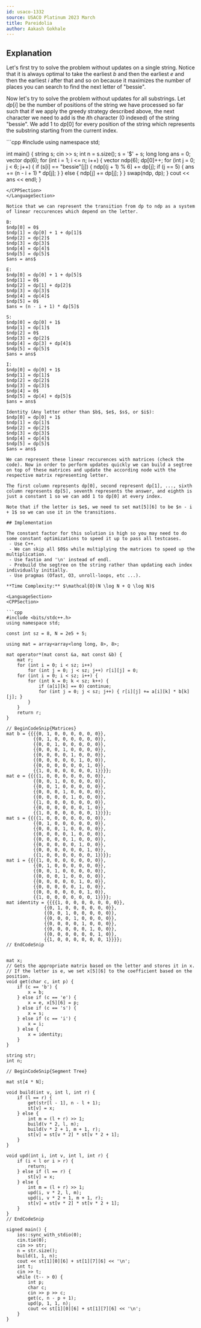 ```yaml
---
id: usaco-1332
source: USACO Platinum 2023 March
title: Pareidolia
author: Aakash Gokhale
---
```


## Explanation

Let's first try to solve the problem without updates on a single string.
Notice that it is always optimal to take the earliest $b$ and then the earliest $e$ and then the earliest $i$ after that and so on because it maximizes the number of places you can search to find the next letter of "bessie".

Now let's try to solve the problem without updates for all substrings.
Let $dp[i]$ be the number of positions of the string we have processed so far such that if we apply the greedy strategy described above, the next character we need to add is the $i$th character ($0$ indexed) of the string "bessie". We add $1$ to $dp[0]$ for every position of the string which represents the substring starting from the current index.

<LanguageSection>
<CPPSection>
```cpp
#include <bits/stdc++.h>
using namespace std;

int main() {
	string s;
	cin >> s;
	int n = s.size();
	s = '$' + s;
	long long ans = 0;
	vector<long long> dp(6);
	for (int i = 1; i <= n; i++) {
		vector<long long> ndp(6);
		dp[0]++;
		for (int j = 0; j < 6; j++) {
			if (s[i] == "bessie"[j]) {
				ndp[(j + 1) % 6] += dp[j];
				if (j == 5) { ans += (n - i + 1) * dp[j]; }
			} else {
				ndp[j] += dp[j];
			}
		}
		swap(ndp, dp);
	}
	cout << ans << endl;
}
```
</CPPSection>
</LanguageSection>

Notice that we can represent the transition from dp to ndp as a system of linear reccurences which depend on the letter.

B:
$ndp[0] = 0$
$ndp[1] = dp[0] + 1 + dp[1]$
$ndp[2] = dp[2]$
$ndp[3] = dp[3]$
$ndp[4] = dp[4]$
$ndp[5] = dp[5]$
$ans = ans$

E:
$ndp[0] = dp[0] + 1 + dp[5]$
$ndp[1] = 0$
$ndp[2] = dp[1] + dp[2]$
$ndp[3] = dp[3]$
$ndp[4] = dp[4]$
$ndp[5] = 0$
$ans = (n - i + 1) * dp[5]$

S:
$ndp[0] = dp[0] + 1$
$ndp[1] = dp[1]$
$ndp[2] = 0$
$ndp[3] = dp[2]$
$ndp[4] = dp[3] + dp[4]$
$ndp[5] = dp[5]$
$ans = ans$

I:
$ndp[0] = dp[0] + 1$
$ndp[1] = dp[1]$
$ndp[2] = dp[2]$
$ndp[3] = dp[3]$
$ndp[4] = 0$
$ndp[5] = dp[4] + dp[5]$
$ans = ans$

Identity (Any letter other than $b$, $e$, $s$, or $i$):
$ndp[0] = dp[0] + 1$
$ndp[1] = dp[1]$
$ndp[2] = dp[2]$
$ndp[3] = dp[3]$
$ndp[4] = dp[4]$
$ndp[5] = dp[5]$
$ans = ans$

We can represent these linear reccurences with matrices (check the code). Now in order to perform updates quickly we can build a segtree on top of these matrices and update the according node with the respective matrix representing letter.

The first column represents dp[0], second represent dp[1], ..., sixth column represents dp[5], seventh represents the answer, and eighth is just a constant 1 so we can add 1 to dp[0] at every index.

Note that if the letter is $e$, we need to set mat[5][6] to be $n - i + 1$ so we can use it in the transitions.

## Implementation

The constant factor for this solution is high so you may need to do some constant optimizations to speed it up to pass all testcases.
 - Use C++.
 - We can skip all $0$s while multiplying the matrices to speed up the multiplication.
 - Use fastio and '\n' instead of endl.
 - Prebuild the segtree on the string rather than updating each index individually initially.
 - Use pragmas (Ofast, O3, unroll-loops, etc ...).

**Time Complexity:** $\mathcal{O}(N \log N + Q \log N)$

<LanguageSection>
<CPPSection>

```cpp
#include <bits/stdc++.h>
using namespace std;

const int sz = 8, N = 2e5 + 5;

using mat = array<array<long long, 8>, 8>;

mat operator*(mat const &a, mat const &b) {
	mat r;
	for (int i = 0; i < sz; i++)
		for (int j = 0; j < sz; j++) r[i][j] = 0;
	for (int i = 0; i < sz; i++) {
		for (int k = 0; k < sz; k++) {
			if (a[i][k] == 0) continue;
			for (int j = 0; j < sz; j++) { r[i][j] += a[i][k] * b[k][j]; }
		}
	}
	return r;
}

// BeginCodeSnip{Matrices}
mat b = {{{{0, 1, 0, 0, 0, 0, 0, 0}},
          {{0, 1, 0, 0, 0, 0, 0, 0}},
          {{0, 0, 1, 0, 0, 0, 0, 0}},
          {{0, 0, 0, 1, 0, 0, 0, 0}},
          {{0, 0, 0, 0, 1, 0, 0, 0}},
          {{0, 0, 0, 0, 0, 1, 0, 0}},
          {{0, 0, 0, 0, 0, 0, 1, 0}},
          {{1, 0, 0, 0, 0, 0, 0, 1}}}};
mat e = {{{{1, 0, 0, 0, 0, 0, 0, 0}},
          {{0, 0, 1, 0, 0, 0, 0, 0}},
          {{0, 0, 1, 0, 0, 0, 0, 0}},
          {{0, 0, 0, 1, 0, 0, 0, 0}},
          {{0, 0, 0, 0, 1, 0, 0, 0}},
          {{1, 0, 0, 0, 0, 0, 0, 0}},
          {{0, 0, 0, 0, 0, 0, 1, 0}},
          {{1, 0, 0, 0, 0, 0, 0, 1}}}};
mat s = {{{{1, 0, 0, 0, 0, 0, 0, 0}},
          {{0, 1, 0, 0, 0, 0, 0, 0}},
          {{0, 0, 0, 1, 0, 0, 0, 0}},
          {{0, 0, 0, 0, 1, 0, 0, 0}},
          {{0, 0, 0, 0, 1, 0, 0, 0}},
          {{0, 0, 0, 0, 0, 1, 0, 0}},
          {{0, 0, 0, 0, 0, 0, 1, 0}},
          {{1, 0, 0, 0, 0, 0, 0, 1}}}};
mat i = {{{{1, 0, 0, 0, 0, 0, 0, 0}},
          {{0, 1, 0, 0, 0, 0, 0, 0}},
          {{0, 0, 1, 0, 0, 0, 0, 0}},
          {{0, 0, 0, 1, 0, 0, 0, 0}},
          {{0, 0, 0, 0, 0, 1, 0, 0}},
          {{0, 0, 0, 0, 0, 1, 0, 0}},
          {{0, 0, 0, 0, 0, 0, 1, 0}},
          {{1, 0, 0, 0, 0, 0, 0, 1}}}};
mat identity = {{{{1, 0, 0, 0, 0, 0, 0, 0}},
              {{0, 1, 0, 0, 0, 0, 0, 0}},
              {{0, 0, 1, 0, 0, 0, 0, 0}},
              {{0, 0, 0, 1, 0, 0, 0, 0}},
              {{0, 0, 0, 0, 1, 0, 0, 0}},
              {{0, 0, 0, 0, 0, 1, 0, 0}},
              {{0, 0, 0, 0, 0, 0, 1, 0}},
              {{1, 0, 0, 0, 0, 0, 0, 1}}}};
// EndCodeSnip


mat x;
// Gets the appropriate matrix based on the letter and stores it in x.
// If the letter is e, we set x[5][6] to the coefficient based on the position.
void get(char c, int p) {
	if (c == 'b') {
		x = b;
	} else if (c == 'e') {
		x = e, x[5][6] = p;
	} else if (c == 's') {
		x = s;
	} else if (c == 'i') {
		x = i;
	} else {
		x = identity;
	}
}

string str;
int n;

// BeginCodeSnip{Segment Tree}

mat st[4 * N];

void build(int v, int l, int r) {
	if (l == r) {
		get(str[l - 1], n - l + 1);
		st[v] = x;
	} else {
		int m = (l + r) >> 1;
		build(v * 2, l, m);
		build(v * 2 + 1, m + 1, r);
		st[v] = st[v * 2] * st[v * 2 + 1];
	}
}

void upd(int i, int v, int l, int r) {
	if (i < l or i > r) {
		return;
	} else if (l == r) {
		st[v] = x;
	} else {
		int m = (l + r) >> 1;
		upd(i, v * 2, l, m);
		upd(i, v * 2 + 1, m + 1, r);
		st[v] = st[v * 2] * st[v * 2 + 1];
	}
}
// EndCodeSnip

signed main() {
	ios::sync_with_stdio(0);
	cin.tie(0);
	cin >> str;
	n = str.size();
	build(1, 1, n);
	cout << st[1][0][6] + st[1][7][6] << '\n';
	int t;
	cin >> t;
	while (t-- > 0) {
		int p;
		char c;
		cin >> p >> c;
		get(c, n - p + 1);
		upd(p, 1, 1, n);
		cout << st[1][0][6] + st[1][7][6] << '\n';
	}
}
```

</CPPSection>
</LanguageSection>
